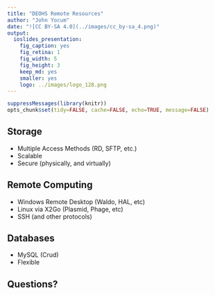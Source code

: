```yaml
---
title: "DEOHS Remote Resources"
author: "John Yocum"
date: "![CC BY-SA 4.0](../images/cc_by-sa_4.png)"
output:
  ioslides_presentation:
    fig_caption: yes
    fig_retina: 1
    fig_width: 5
    fig_height: 3
    keep_md: yes
    smaller: yes
    logo: ../images/logo_128.png
---
```


```r
suppressMessages(library(knitr))
opts_chunk$set(tidy=FALSE, cache=FALSE, echo=TRUE, message=FALSE)
```

## Storage

- Multiple Access Methods (RD, SFTP, etc.)
- Scalable
- Secure (physically, and virtually)

## Remote Computing

- Windows Remote Desktop (Waldo, HAL, etc)
- Linux via X2Go (Plasmid, Phage, etc)
- SSH (and other protocols)

## Databases

- MySQL (Crud)
- Flexible

## Questions?
